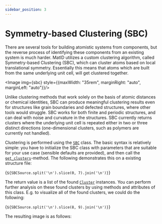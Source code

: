 ```yaml
---
sidebar_position: 3
---
```



# Symmetry-based Clustering (SBC)

There are several tools for building atomistic systems from components, but the
reverse process of identifying these components from an existing system is much
harder. MatID utilizes a custom clustering algorithm, called Symmetry-based
Clustering (SBC), which can cluster atoms based on local translational symmetry.
Essentially this means that atoms which are built from the same underlying unit
cell, will get clustered together.

<Image img={sbc} style={{maxWidth: "35rem", marginRight: "auto", marginLeft: "auto"}}/>

Unlike clustering methods that work solely on the basis of atomic distances or
chemical identities, SBC can produce meaningful clustering results even for
structures like grain boundaries and defected structures, where other tools
would struggle. SBC works for both finite and periodic structures, and can deal
with noise and curvature in the structures. SBC currently returns clusters where
the underlying unit cell is repeated either in two or three distinct directions
(one-dimensional clusters, such as polymers are currently not handled).

Clustering is performed using the [`SBC`](/docs/reference/sbc) class. The basic syntax is relatively
simple: you have to initialize the SBC class with parameters that are suitable
for your use case (sensible defaults are provided), and then call the
[`get_clusters`](/docs/reference/sbc#get_clusters)-method. The following demonstrates this on a existing structure
file:


<CodeBlock language="python">{`${SBCSource.split('\n').slice(0, 7).join('\n')}`}</CodeBlock>

The return value is a list of the found [`Cluster`](/docs/reference/cluster) instances. You can perform
further analysis on these found clusters by using methods and attributes of this
class. E.g. to visualize all of the found clusters, we could do the following:

<CodeBlock language="python">{`${SBCSource.split('\n').slice(8, 9).join('\n')}`}</CodeBlock>

The resulting image is as follows: